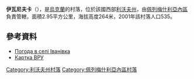 {{更新|time=2017-02-20T03:42:22+00:00}}
{{coord|49|33|52|N|24|37|15|E|scale:100000|display=title}}

'''伊瓦尼夫卡'''（{{lang-uk|Іванівка}}），是[[烏克蘭|烏克蘭]]的村落，位於該國西部[[利沃夫州|利沃夫州]]，由[[佩列梅什利亞內區|佩列梅什利亞內區]]負責管轄，面積2.95平方公里，海拔高度264米，2001年該村落人口535。

==參考資料==
* [http://weather.in.ua/ua/l'vovskaja/9295 Погода в селі Іванівка] {{Wayback|url=http://weather.in.ua/ua/l%27vovskaja/9295 |date=20111221143035 }}
* [http://gska2.rada.gov.ua/pls/z7502/A005?rdat1=11.06.2008&rf7571=20426 Картка ВРУ]{{dead link|date=2017年11月 |bot=InternetArchiveBot |fix-attempted=yes }}

{{DEFAULTSORT:Іванівка}}
[[Category:利沃夫州村落|Category:利沃夫州村落]]
[[Category:佩列梅什利亞內區村落|Category:佩列梅什利亞內區村落]]


{{Lviv-geo-stub}}